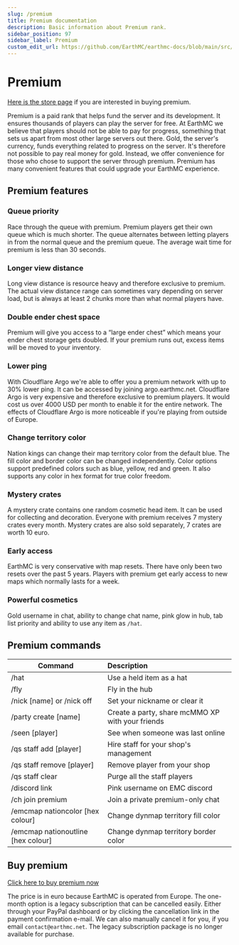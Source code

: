 ---
slug: /premium
title: Premium documentation
description: Basic information about Premium rank.
sidebar_position: 97
sidebar_label: Premium
custom_edit_url: https://github.com/EarthMC/earthmc-docs/blob/main/src/docs/premium.mdx
---
# Premium

[Here is the store page](https://store.earthmc.net/category/premium) if you are interested in buying premium. 

Premium is a paid rank that helps fund the server and its development. It ensures thousands of players can play the server for free. At EarthMC we believe that players should not be able to pay for progress, something that sets us apart from most other large servers out there. Gold, the server's currency, funds everything related to progress on the server. It's therefore not possible to pay real money for gold. Instead, we offer convenience for those who chose to support the server through premium. Premium has many convenient features that could upgrade your EarthMC experience.

## Premium features

### Queue priority
Race through the queue with premium. Premium players get their own queue which is much shorter. The queue alternates between letting players in from the normal queue and the premium queue. The average wait time for premium is less than 30 seconds.

### Longer view distance
Long view distance is resource heavy and therefore exclusive to premium. The actual view distance range can sometimes vary depending on server load, but is always at least 2 chunks more than what normal players have.

### Double ender chest space
Premium will give you access to a “large ender chest” which means your ender chest storage gets doubled. If your premium runs out, excess items will be moved to your inventory.

### Lower ping
With Cloudflare Argo we're able to offer you a premium network with up to 30% lower ping. It can be accessed by joining argo.earthmc.net. Cloudflare Argo is very expensive and therefore exclusive to premium players. It would cost us over 4000 USD per month to enable it for the entire network. The effects of Cloudflare Argo is more noticeable if you're playing from outside of Europe.

### Change territory color
Nation kings can change their map territory color from the default blue. The fill color and border color can be changed independently. Color options support predefined colors such as blue, yellow, red and green. It also supports any color in hex format for true color freedom. 

### Mystery crates
A mystery crate contains one random cosmetic head item. It can be used for collecting and decoration. Everyone with premium receives 7 mystery crates every month. Mystery crates are also sold separately, 7 crates are worth 10 euro.

### Early access
EarthMC is very conservative with map resets. There have only been two resets over the past 5 years. Players with premium get early access to new maps which normally lasts for a week. 

### Powerful cosmetics
Gold username in chat, ability to change chat name, pink glow in hub, tab list priority and ability to use any item as `/hat`. 

## Premium commands
| Command                            | Description                                      |
| ---------------------------------- |:-------------------------------------------------|
| /hat                               | Use a held item as a hat                         |
| /fly                               | Fly in the hub                                   |
| /nick [name] or /nick off          | Set your nickname or clear it                    |
| /party create [name]               | Create a party, share mcMMO XP with your friends |
| /seen [player]                     | See when someone was last online                 |
| /qs staff add [player]             | Hire staff for your shop's management            |
| /qs staff remove [player]          | Remove player from your shop                     |
| /qs staff clear                    | Purge all the staff players                      |
| /discord link                      | Pink username on EMC discord                     | 
| /ch join premium                   | Join a private premium-only chat                 |
| /emcmap nationcolor [hex colour]   | Change dynmap territory fill color               |
| /emcmap nationoutline [hex colour] | Change dynmap territory border color             |

## Buy premium
[Click here to buy premium now](https://store.earthmc.net/category/premium)

The price is in euro because EarthMC is operated from Europe. The one-month option is a legacy subscription that can be cancelled easily. Either through your PayPal dashboard or by clicking the cancellation link in the payment confirmation e-mail. We can also manually cancel it for you, if you email `contact@earthmc.net`. The legacy subscription package is no longer available for purchase.
